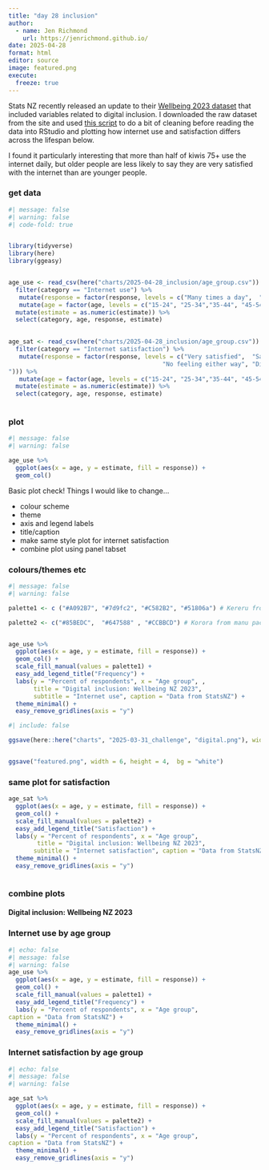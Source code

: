 ```yaml
---
title: "day 28 inclusion"
author:
  - name: Jen Richmond
    url: https://jenrichmond.github.io/
date: 2025-04-28
format: html
editor: source
image: featured.png
execute:
  freeze: true
---
```


Stats NZ recently released an update to their [Wellbeing 2023 dataset](https://www.stats.govt.nz/information-releases/wellbeing-statistics-2023/) that included variables related to digital inclusion. I downloaded the raw dataset from the site and used [this script](https://github.com/jenrichmond/jenrichmond.github.io/blob/main/charts/2025-04-28_inclusion/get_digital_inclusion_data.R) to do a bit of cleaning before reading the data into RStudio and plotting how internet use and satisfaction differs across the lifespan below. 

I found it particularly interesting that more than half of kiwis 75+ use the internet daily, but older people are less likely to say they are very satisfied with the internet than are younger people. 


### get data

```r
#| message: false
#| warning: false
#| code-fold: true


library(tidyverse)
library(here)
library(ggeasy)


age_use <- read_csv(here("charts/2025-04-28_inclusion/age_group.csv")) %>%
  filter(category == "Internet use") %>%
   mutate(response = factor(response, levels = c("Many times a day",  "Once or twice a day",  "A few times a week or less", "Never use it"))) %>%
   mutate(age = factor(age, levels = c("15-24", "25-34","35-44", "45-54","55-64","65-74","75+"))) %>%
  mutate(estimate = as.numeric(estimate)) %>%
  select(category, age, response, estimate)

      
age_sat <- read_csv(here("charts/2025-04-28_inclusion/age_group.csv")) %>%
  filter(category == "Internet satisfaction") %>%
   mutate(response = factor(response, levels = c("Very satisfied",  "Satisfied", 
                                           "No feeling either way", "Dissatisfied/very dissatisfied
"))) %>%
   mutate(age = factor(age, levels = c("15-24", "25-34","35-44", "45-54","55-64","65-74","75+"))) %>%
  mutate(estimate = as.numeric(estimate)) %>%
  select(category, age, response, estimate)
      


```

### plot

```r
#| message: false
#| warning: false

age_use %>%
  ggplot(aes(x = age, y = estimate, fill = response)) +
  geom_col() 

```

Basic plot check! Things I would like to change...

- colour scheme
- theme
- axis and legend labels
- title/caption
- make same style plot for internet satisfaction
- combine plot using panel tabset


### colours/themes etc

```r
#| message: false
#| warning: false

palette1 <- c ("#A092B7", "#7d9fc2", "#C582B2", "#51806a") # Kereru from manu package

palette2 <- c("#85BEDC",  "#647588" , "#CCBBCD") # Korora from manu package


age_use %>%
  ggplot(aes(x = age, y = estimate, fill = response)) +
  geom_col() +
  scale_fill_manual(values = palette1) +
  easy_add_legend_title("Frequency") +
  labs(y = "Percent of respondents", x = "Age group", , 
       title = "Digital inclusion: Wellbeing NZ 2023", 
       subtitle = "Internet use", caption = "Data from StatsNZ") +
  theme_minimal() +
  easy_remove_gridlines(axis = "y") 

```


```r
#| include: false

ggsave(here::here("charts", "2025-03-31_challenge", "digital.png"), width = 6, height = 4,  bg = "white")


ggsave("featured.png", width = 6, height = 4,  bg = "white")
```

### same plot for satisfaction

```r


age_sat %>%
  ggplot(aes(x = age, y = estimate, fill = response)) +
  geom_col() +
  scale_fill_manual(values = palette2) +
  easy_add_legend_title("Satisfaction") +
  labs(y = "Percent of respondents", x = "Age group", 
        title = "Digital inclusion: Wellbeing NZ 2023", 
       subtitle = "Internet satisfaction", caption = "Data from StatsNZ") +
  theme_minimal() +
  easy_remove_gridlines(axis = "y") 



```



### combine plots


#### Digital inclusion: Wellbeing NZ 2023

::: panel-tabset

### Internet use by age group

```r
#| echo: false
#| message: false
#| warning: false
age_use %>%
  ggplot(aes(x = age, y = estimate, fill = response)) +
  geom_col() +
  scale_fill_manual(values = palette1) +
  easy_add_legend_title("Frequency") +
  labs(y = "Percent of respondents", x = "Age group", 
caption = "Data from StatsNZ") +
  theme_minimal() +
  easy_remove_gridlines(axis = "y") 
```

### Internet satisfaction by age group

```r
#| echo: false
#| message: false
#| warning: false

age_sat %>%
  ggplot(aes(x = age, y = estimate, fill = response)) +
  geom_col() +
  scale_fill_manual(values = palette2) +
  easy_add_legend_title("Satisfaction") +
  labs(y = "Percent of respondents", x = "Age group", 
caption = "Data from StatsNZ") +
  theme_minimal() +
  easy_remove_gridlines(axis = "y") 

```

:::

